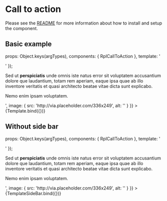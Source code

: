 
<Meta title="Organisms/CallToAction" />

# Call to action
Please see the [README](https://github.com/dpc-sdp/ripple/blob/master/packages/components/Organisms/CallToAction/README.md) for more information about how to install and setup the component.

## Basic example

  props: Object.keys(argTypes),
  components: { RplCallToAction },
  template: '<div class="rpl-content"><rpl-call-to-action :title="title" :summary="summary" :link="link" :image="image" /></div>'
});

<Canvas>
  <Story
    name="Call to action"
    args={{
      title: 'Card prompting an action',
      link: { text: 'Call to action', url: '#' },
      summary: '<p>Sed ut <b>perspiciatis</b> unde omnis iste natus error sit voluptatem accusantium dolore que laudantium, totam rem aperiam, eaque ipsa quae ab illo inventore veritatis et quasi architecto beatae vitae dicta sunt explicabo.</p><p>Nemo enim ipsam voluptatem.</p>',
      image: { src: 'http://via.placeholder.com/336x249', alt: '' }
    }}
  >
    {Template.bind({})}
  </Story>
</Canvas>

## Without side bar

  props: Object.keys(argTypes),
  components: { RplCallToAction },
  template: '<div class="rpl-content"><rpl-call-to-action class="rpl-call-to-action--without-sidebar" :title="title" :summary="summary" :link="link" :image="image" /></div>'
});

<Canvas>
  <Story
    name="Without sidebar"
    args={{
      title: 'Card prompting an action',
      link: { text: 'Call to action', url: '#' },
      summary: '<p>Sed ut <b>perspiciatis</b> unde omnis iste natus error sit voluptatem accusantium dolore que laudantium, totam rem aperiam, eaque ipsa quae ab illo inventore veritatis et quasi architecto beatae vitae dicta sunt explicabo.</p><p>Nemo enim ipsam voluptatem.</p>',
      image: { src: 'http://via.placeholder.com/336x249', alt: '' }
    }}
  >
    {TemplateSideBar.bind({})}
  </Story>
</Canvas>

<ArgsTable of={RplCallToAction} />
